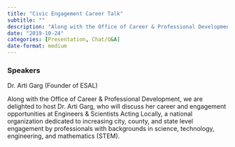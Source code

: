 ```yaml
---
title: "Civic Engagement Career Talk"
subtitle: ""
description: "Along with the Office of Career & Professional Development, we are delighted to host Dr. "
date: "2019-10-24"
categories: [Presentation, Chat/Q&A]
date-format: medium 
---
```


### Speakers  
Dr. Arti Garg (Founder of ESAL)

Along with the Office of Career & Professional Development, we are delighted to host Dr. Arti Garg, who will discuss her career and engagement opportunities at Engineers & Scientists Acting Locally, a national organization dedicated to increasing city, county, and state level engagement by professionals with backgrounds in science, technology, engineering, and mathematics (STEM).

